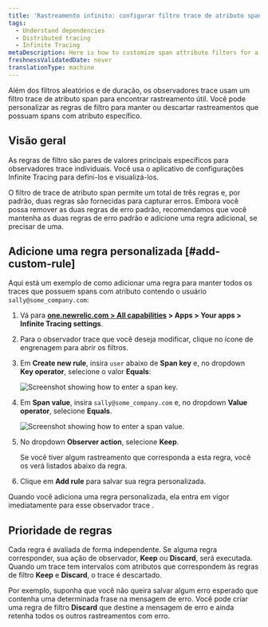 ```yaml
---
title: 'Rastreamento infinito: configurar filtro trace de atributo span'
tags:
  - Understand dependencies
  - Distributed tracing
  - Infinite Tracing
metaDescription: Here is how to customize span attribute filters for a trace observer.
freshnessValidatedDate: never
translationType: machine
---
```


Além dos filtros aleatórios e de duração, os observadores trace usam um filtro trace de atributo span para encontrar rastreamento útil. Você pode personalizar as regras de filtro para manter ou descartar rastreamentos que possuam spans com atributo específico.

## Visão geral

As regras de filtro são pares de valores principais específicos para observadores trace individuais. Você usa o aplicativo de configurações Infinite Tracing para defini-los e visualizá-los.

O filtro de trace de atributo span permite um total de três regras e, por padrão, duas regras são fornecidas para capturar erros. Embora você possa remover as duas regras de erro padrão, recomendamos que você mantenha as duas regras de erro padrão e adicione uma regra adicional, se precisar de uma.

## Adicione uma regra personalizada [#add-custom-rule]

Aqui está um exemplo de como adicionar uma regra para manter todos os traces que possuem spans com atributo contendo o usuário `sally@some_company.com`:

1. Vá para <DNT>**[one.newrelic.com > All capabilities](https://one.newrelic.com/all-capabilities) > Apps > Your apps > Infinite Tracing settings**</DNT>.

2. Para o observador trace que você deseja modificar, clique no ícone de engrenagem para abrir os filtros.

3. Em <DNT>**Create new rule**</DNT>, insira `user` abaixo de <DNT>**Span key**</DNT> e, no dropdown <DNT>**Key operator**</DNT>, selecione o valor <DNT>**Equals**</DNT>:

   <img
     title="span_key.png"
     alt="Screenshot showing how to enter a span key."
     src="/images/distributed-tracing_screenshot-crop_update-span-key.webp"
   />

4. Em <DNT>**Span value**</DNT>, insira `sally@some_company.com` e, no dropdown <DNT>**Value operator**</DNT>, selecione <DNT>**Equals**</DNT>.

   <img
     title="span_value.png"
     alt="Screenshot showing how to enter a span value."
     src="/images/distributed-tracing_screenshot-crop_update-span-value.webp"
   />

5. No dropdown <DNT>**Observer action**</DNT>, selecione <DNT>**Keep**</DNT>.

   <Callout variant="tip">
     Se você tiver algum rastreamento que corresponda a esta regra, você os verá listados abaixo da regra.
   </Callout>

6. Clique em <DNT>**Add rule**</DNT> para salvar sua regra personalizada.

Quando você adiciona uma regra personalizada, ela entra em vigor imediatamente para esse observador trace .

## Prioridade de regras

Cada regra é avaliada de forma independente. Se alguma regra corresponder, sua ação de observador, <DNT>**Keep**</DNT> ou <DNT>**Discard**</DNT>, será executada. Quando um trace tem intervalos com atributos que correspondem às regras de filtro <DNT>**Keep**</DNT> e <DNT>**Discard**</DNT>, o trace é descartado.

Por exemplo, suponha que você não queira salvar algum erro esperado que contenha uma determinada frase na mensagem de erro. Você pode criar uma regra de filtro <DNT>**Discard**</DNT> que destine a mensagem de erro e ainda retenha todos os outros rastreamentos com erro.
